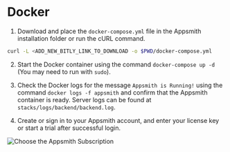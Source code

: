 # Docker

<HideElements/>

1. Download and place the `docker-compose.yml` file in the Appsmith installation folder or run the cURL command.

```bash
curl -L <ADD_NEW_BITLY_LINK_TO_DOWNLOAD -o $PWD/docker-compose.yml
```

2. Start the Docker container using the command `docker-compose up -d ` (You may need to run with `sudo`).

3. Check the Docker logs for the message `Appsmith is Running!` using the command `docker logs -f appsmith` and confirm that the Appsmith container is ready. Server logs can be found at `stacks/logs/backend/backend.log`.

4. Create or sign in to your Appsmith account, and enter your license key or start a trial after successful login.

![Choose the Appsmith Subscription](/img/Customer-portal-choose-subscription.png)